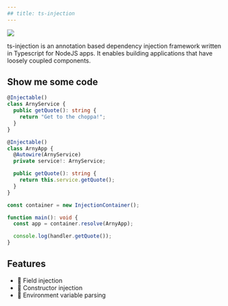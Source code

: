 ```yaml
---
## title: ts-injection
---
```



<div style={{ display: "flex", justifyContent: "center", padding: "2rem" }}>
  <img src="/ts-injection/img/logo.png" style={{ width: "150px" }} />
</div>

<Badges />

ts-injection is an annotation based dependency injection framework written in Typescript for NodeJS apps. It enables building
applications that have loosely coupled components.

## Show me some code

```typescript
@Injectable()
class ArnyService {
  public getQuote(): string {
    return "Get to the choppa!";
  }
}

@Injectable()
class ArnyApp {
  @Autowire(ArnyService)
  private service!: ArnyService;

  public getQuote(): string {
    return this.service.getQuote();
  }
}

const container = new InjectionContainer();

function main(): void {
  const app = container.resolve(ArnyApp);

  console.log(handler.getQuote());
}
```

## Features

- 🌾 Field injection
- 🔨 Constructor injection
- 🔢 Environment variable parsing
